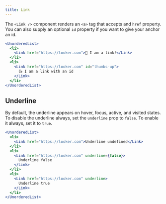 ```yaml
---
title: Link
---
```


The `<Link />` component renders an `<a>` tag that accepts and `href` property. You can also supply an optional `id` property if you want to give your anchor an id.

```jsx
<UnorderedList>
  <li>
    <Link href="https://looker.com">👋 I am a link!</Link>
  </li>
  <li>
    <Link href="https://looker.com" id="thumbs-up">
      👍 I am a link with an id
    </Link>
  </li>
</UnorderedList>
```

## Underline

By default, the underline appears on hover, focus, active, and visited states. To disable the underline always, set the `underline` prop to `false`. To enable it always, set it to `true`.

```jsx
<UnorderedList>
  <li>
    <Link href="https://looker.com">Underline undefined</Link>
  </li>
  <li>
    <Link href="https://looker.com" underline={false}>
      Underline false
    </Link>
  </li>
  <li>
    <Link href="https://looker.com" underline>
      Underline true
    </Link>
  </li>
</UnorderedList>
```

